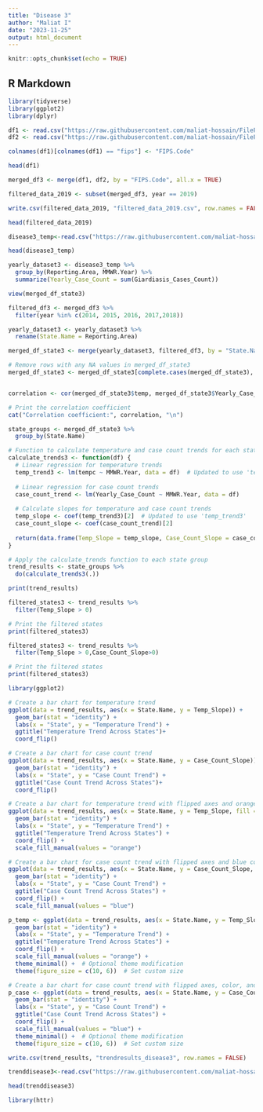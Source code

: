 ---
title: "Disease 3"
author: "Maliat I"
date: "2023-11-25"
output: html_document
---

```{r setup, include=FALSE}
knitr::opts_chunk$set(echo = TRUE)
```

## R Markdown

```{r}
library(tidyverse)
library(ggplot2)
library(dplyr)
```

```{r}
df1 <- read.csv("https://raw.githubusercontent.com/maliat-hossain/FileProcessing/main/climdiv_state_year_temerature.csv")
df2 <- read.csv("https://raw.githubusercontent.com/maliat-hossain/FileProcessing/main/StateNameFIPS.csv")
```


```{r}
colnames(df1)[colnames(df1) == "fips"] <- "FIPS.Code"
```


```{r}
head(df1)
```


```{r}
merged_df3 <- merge(df1, df2, by = "FIPS.Code", all.x = TRUE)
```

```{r}

filtered_data_2019 <- subset(merged_df3, year == 2019)


```

```{r}
write.csv(filtered_data_2019, "filtered_data_2019.csv", row.names = FALSE)
```


```{r}
head(filtered_data_2019)
```

```{r}
disease3_temp<-read.csv("https://raw.githubusercontent.com/maliat-hossain/FileProcessing/main/combined_dataset_disease3.csv")
```

```{r}
head(disease3_temp)
```

```{r}
yearly_dataset3 <- disease3_temp %>%
  group_by(Reporting.Area, MMWR.Year) %>%
  summarize(Yearly_Case_Count = sum(Giardiasis_Cases_Count))

```
```{r}
view(merged_df_state3)
```


```{r}
filtered_df3 <- merged_df3 %>%
  filter(year %in% c(2014, 2015, 2016, 2017,2018))
```


```{r}
yearly_dataset3 <- yearly_dataset3 %>%
  rename(State.Name = Reporting.Area)
```


```{r}
merged_df_state3 <- merge(yearly_dataset3, filtered_df3, by = "State.Name", all.x = TRUE)
```



```{r}
# Remove rows with any NA values in merged_df_state3
merged_df_state3 <- merged_df_state3[complete.cases(merged_df_state3), ]
```

```{r}

```

```{r}
correlation <- cor(merged_df_state3$temp, merged_df_state3$Yearly_Case_Count, use = "complete.obs")

# Print the correlation coefficient
cat("Correlation coefficient:", correlation, "\n")
```
```{r}
state_groups <- merged_df_state3 %>%
  group_by(State.Name)

# Function to calculate temperature and case count trends for each state
calculate_trends3 <- function(df) {
  # Linear regression for temperature trends
  temp_trend3 <- lm(tempc ~ MMWR.Year, data = df)  # Updated to use 'tempc' for temperature
  
  # Linear regression for case count trends
  case_count_trend <- lm(Yearly_Case_Count ~ MMWR.Year, data = df)
  
  # Calculate slopes for temperature and case count trends
  temp_slope <- coef(temp_trend3)[2]  # Updated to use 'temp_trend3'
  case_count_slope <- coef(case_count_trend)[2]
  
  return(data.frame(Temp_Slope = temp_slope, Case_Count_Slope = case_count_slope))
}

# Apply the calculate_trends function to each state group
trend_results <- state_groups %>%
  do(calculate_trends3(.))

```

```{r}
print(trend_results)
```

```{r}
filtered_states3 <- trend_results %>%
  filter(Temp_Slope > 0)

# Print the filtered states
print(filtered_states3)
```

```{r}
filtered_states3 <- trend_results %>%
  filter(Temp_Slope > 0,Case_Count_Slope>0)

# Print the filtered states
print(filtered_states3)
```

```{r}
library(ggplot2)

# Create a bar chart for temperature trend
ggplot(data = trend_results, aes(x = State.Name, y = Temp_Slope)) +
  geom_bar(stat = "identity") +
  labs(x = "State", y = "Temperature Trend") +
  ggtitle("Temperature Trend Across States")+
  coord_flip()

# Create a bar chart for case count trend
ggplot(data = trend_results, aes(x = State.Name, y = Case_Count_Slope)) +
  geom_bar(stat = "identity") +
  labs(x = "State", y = "Case Count Trend") +
  ggtitle("Case Count Trend Across States")+
  coord_flip()
```
```{r}
# Create a bar chart for temperature trend with flipped axes and orange color
ggplot(data = trend_results, aes(x = State.Name, y = Temp_Slope, fill = "Temperature")) +
  geom_bar(stat = "identity") +
  labs(x = "State", y = "Temperature Trend") +
  ggtitle("Temperature Trend Across States") +
  coord_flip() +
  scale_fill_manual(values = "orange")

# Create a bar chart for case count trend with flipped axes and blue color
ggplot(data = trend_results, aes(x = State.Name, y = Case_Count_Slope, fill = "Case Count")) +
  geom_bar(stat = "identity") +
  labs(x = "State", y = "Case Count Trend") +
  ggtitle("Case Count Trend Across States") +
  coord_flip() +
  scale_fill_manual(values = "blue")

```
```{r}
p_temp <- ggplot(data = trend_results, aes(x = State.Name, y = Temp_Slope, fill = "Temperature")) +
  geom_bar(stat = "identity") +
  labs(x = "State", y = "Temperature Trend") +
  ggtitle("Temperature Trend Across States") +
  coord_flip() +
  scale_fill_manual(values = "orange") +
  theme_minimal() +  # Optional theme modification
  theme(figure_size = c(10, 6))  # Set custom size

# Create a bar chart for case count trend with flipped axes, color, and custom size
p_case <- ggplot(data = trend_results, aes(x = State.Name, y = Case_Count_Slope, fill = "Case Count")) +
  geom_bar(stat = "identity") +
  labs(x = "State", y = "Case Count Trend") +
  ggtitle("Case Count Trend Across States") +
  coord_flip() +
  scale_fill_manual(values = "blue") +
  theme_minimal() +  # Optional theme modification
  theme(figure_size = c(10, 6))  # Set custom size

```


```{r}
write.csv(trend_results, "trendresults_disease3", row.names = FALSE)
```

```{r}
trenddisease3<-read.csv("https://raw.githubusercontent.com/maliat-hossain/FileProcessing/main/trendresults_disease3")
```

```{r}
head(trenddisease3)
```

```{r}
library(httr)
```

